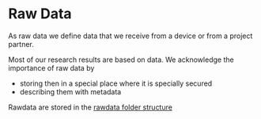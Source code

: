 # Raw Data

As raw data we define data that we receive from a device or from a project
partner. 

Most of our research results are based on data. We acknowledge the importance
of raw data by

* storing then in a special place where it is specially secured
* describing them with metadata

Rawdata are stored in the [rawdata folder structure](#rawdata-folder-structure)
